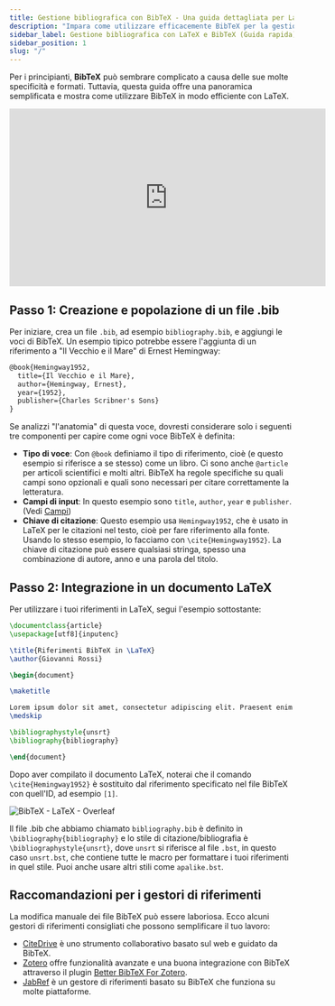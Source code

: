 ```yaml
---
title: Gestione bibliografica con BibTeX - Una guida dettagliata per LaTeX
description: "Impara come utilizzare efficacemente BibTeX per la gestione bibliografica con LaTeX, dalla creazione di un file .bib alla sua integrazione nel tuo documento LaTeX."
sidebar_label: Gestione bibliografica con LaTeX e BibTeX (Guida rapida)
sidebar_position: 1
slug: "/"
---
```


Per i principianti, **BibTeX** può sembrare complicato a causa delle sue molte specificità e formati. Tuttavia, questa guida offre una panoramica semplificata e mostra come utilizzare BibTeX in modo efficiente con LaTeX.

<iframe width="560" height="315" src="https://www.youtube.com/embed/bHD94qM0vyg" title="Player video YouTube" frameborder="0" allow="accelerometer; autoplay; clipboard-write; encrypted-media; gyroscope; picture-in-picture; web-share" allowfullscreen></iframe>

## Passo 1: Creazione e popolazione di un file .bib

Per iniziare, crea un file `.bib`, ad esempio `bibliography.bib`, e aggiungi le voci di BibTeX. Un esempio tipico potrebbe essere l'aggiunta di un riferimento a "Il Vecchio e il Mare" di Ernest Hemingway:

```latex
@book{Hemingway1952,
  title={Il Vecchio e il Mare},
  author={Hemingway, Ernest},
  year={1952},
  publisher={Charles Scribner's Sons}
}

```
Se analizzi "l'anatomia" di questa voce, dovresti considerare solo i seguenti tre componenti per capire come ogni voce BibTeX è definita:

- **Tipo di voce**: Con `@book` definiamo il tipo di riferimento, cioè (e questo esempio si riferisce a se stesso) come un libro. Ci sono anche `@article` per articoli scientifici e molti altri. BibTeX ha regole specifiche su quali campi sono opzionali e quali sono necessari per citare correttamente la letteratura.
- **Campi di input**: In questo esempio sono `title`, `author`, `year` e `publisher`. (Vedi [Campi](/fields))
- **Chiave di citazione**: Questo esempio usa `Hemingway1952`, che è usato in LaTeX per le citazioni nel testo, cioè per fare riferimento alla fonte. Usando lo stesso esempio, lo facciamo con `\cite{Hemingway1952}`. La chiave di citazione può essere qualsiasi stringa, spesso una combinazione di autore, anno e una parola del titolo.

## Passo 2: Integrazione in un documento LaTeX

Per utilizzare i tuoi riferimenti in LaTeX, segui l'esempio sottostante:


```latex
\documentclass{article}
\usepackage[utf8]{inputenc}

\title{Riferimenti BibTeX in \LaTeX}
\author{Giovanni Rossi}

\begin{document}

\maketitle

Lorem ipsum dolor sit amet, consectetur adipiscing elit. Praesent enim urna, dapibus et bibendum vel, consectetur et turpis. Cras a molestie nulla. \cite{Hemingway1952}
\medskip

\bibliographystyle{unsrt}
\bibliography{bibliography}

\end{document}


```

Dopo aver compilato il documento LaTeX, noterai che il comando `\cite{Hemingway1952}` è sostituito dal riferimento specificato nel file BibTeX con quell'ID, ad esempio `[1]`.

![BibTeX - LaTeX - Overleaf](@site/static/img/tutorial/LaTeX_Overleaf_BibTeX-Example.png)

Il file .bib che abbiamo chiamato `bibliography.bib` è definito in `\bibliography{bibliography}` e lo stile di citazione/bibliografia è `\bibliographystyle{unsrt}`, dove `unsrt` si riferisce al file `.bst`, in questo caso `unsrt.bst`, che contiene tutte le macro per formattare i tuoi riferimenti in quel stile. Puoi anche usare altri stili come `apalike.bst`.

## Raccomandazioni per i gestori di riferimenti

La modifica manuale dei file BibTeX può essere laboriosa. Ecco alcuni gestori di riferimenti consigliati che possono semplificare il tuo lavoro:

- [CiteDrive](https://www.citedrive.com/) è uno strumento collaborativo basato sul web e guidato da BibTeX.
- [Zotero](https://www.zotero.org/) offre funzionalità avanzate e una buona integrazione con BibTeX attraverso il plugin [Better BibTeX For Zotero](https://retorque.re/zotero-better-bibtex/).
- [JabRef](https://www.jabref.org/) è un gestore di riferimenti basato su BibTeX che funziona su molte piattaforme.